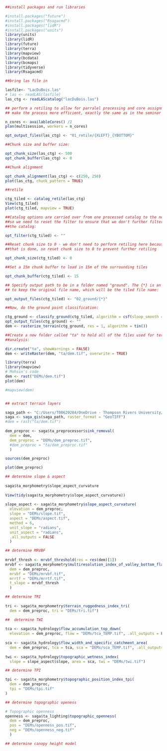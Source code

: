 ```r
##install packages and run libraries

#install.packages("future")
#install.packages("Rsagacmd")
#install.packages("lidR")
#install.packages("units")
library(units)
library(lidR)
library(future)
library(terra)
library(mapview)
library(bcdata)
library(bcmaps)
library(tidyverse)
library(Rsagacmd)
```

```r
##bring las file in

lasfile<- "LacDuBois.las"
# las <- readLAS(lasfile)
las_ctg <- readLAScatalog("lacDuBois.las")

## perform a retiling to allow for parralel processing and core assignment to
## make the process more efficient, exactly the same as in the seminar

n_cores <- availableCores() /2
plan(multisession, workers = n_cores)

opt_output_files(las_ctg) <- "01_retile/{XLEFT}_{YBOTTOM}"

##Chunk size and buffer size:

opt_chunk_size(las_ctg) <- 500
opt_chunk_buffer(las_ctg) <- 0

##Chunk alignment

opt_chunk_alignment(las_ctg) <- c(250, 250)
plot(las_ctg, chunk_pattern = TRUE)

##retile

ctg_tiled <- catalog_retile(las_ctg)
View(ctg_tiled)
plot(ctg_tiled, mapview = TRUE)

##Catalog options are carried over from one processed catalog to the next,
##so we need to reset the filter to ensure that we don't further filter
##the catalog:

opt_filter(ctg_tiled) <- ""

##Reset chunk size to 0 - we don't need to perform retiling here because
##that is done, so reset chunk size to 0 to prevent further retiling

opt_chunk_size(ctg_tiled) <- 0

##Set a 15m chunk buffer to load in 15m of the surrounding tiles

opt_chunk_buffer(ctg_tiled) <- 15

## Specify output path to be in a folder named "ground". The {*} is an indicator
## to keep the original file name, which will be the tiled file name:

opt_output_files(ctg_tiled) <- "02_ground/{*}"

##Now, do the ground point classification:

ctg_ground <- classify_ground(ctg_tiled, algorithm = csf(sloop_smooth = TRUE))
opt_output_files(ctg_ground) <- ""
dem <- rasterize_terrain(ctg_ground, res = 1, algorithm = tin())

##Create a new folder called "ta" to hold all of the files used for terrain
##analysis:

dir.create("ta", showWarnings = FALSE)
dem <- writeRaster(dem, "ta/dem.tif", overwrite = TRUE)
```




```r
library(terra)
library(mapview)
# Mohsin's code
dem <- rast("DEMs/dem.tif")
plot(dem)

#mapview(dem)


## extract terrain layers

saga_path <- "C:/Users/T00629284/OneDrive - Thompson Rivers University/Desktop/saga-9.3.2_x64/saga_cmd.exe"
saga <- saga_gis(saga_path, raster_format = "GeoTIFF")
#dem = rast("ta/dem.tif")
 
dem_preproc <- saga$ta_preprocessor$sink_removal(
  dem = dem, 
  dem_preproc = "DEMs/dem_preproc.tif",
  #dem_preproc = "ta/dem_preproc.tif"
  )

sources(dem_preproc)

plot(dem_preproc)

## determine slope & aspect
 
saga$ta_morphometry$slope_aspect_curvature
 
View(tidy(saga$ta_morphometry$slope_aspect_curvature))
 
slope_aspect <- saga$ta_morphometry$slope_aspect_curvature(
  elevation = dem_preproc, 
  slope = "DEMs/slope.tif", 
  aspect = "DEMs/aspect.tif", 
  method = 6, 
  unit_slope = "radians", 
  unit_aspect = "radians",
  .all_outputs = FALSE
  )

## determine MRVBF
 
mrvbf_thresh <- mrvbf_threshold(res = res(dem)[1])
mrvbf <- saga$ta_morphometry$multiresolution_index_of_valley_bottom_flatness_mrvbf(
  dem = dem_preproc, 
  mrvbf = "DEMs/mrvbf.tif",
  mrrtf = "DEMs/mrrtf.tif", 
  t_slope = mrvbf_thresh
  )

## determine TRI
 
tri <- saga$ta_morphometry$terrain_ruggedness_index_tri(
  dem = dem_preproc, tri = "DEMs/tri.tif")

##  determine TWI
 
tca <- saga$ta_hydrology$flow_accumulation_top_down(
  elevation = dem_preproc, flow = "DEMs/tca_TEMP.tif", .all_outputs = FALSE)
 
sca <- saga$ta_hydrology$flow_width_and_specific_catchment_area(
  dem = dem_preproc, tca = tca, sca = "DEMs/sca_TEMP.tif", .all_outputs = FALSE)
 
twi <- saga$ta_hydrology$topographic_wetness_index(
  slope = slope_aspect$slope, area = sca, twi = "DEMs/twi.tif")

## determine TPI

tpi <- saga$ta_morphometry$topographic_position_index_tpi(
  dem = dem_preproc, 
  tpi = "DEMs/tpi.tif"
)

## determine topographic openess

# Topographic openness
openness <- saga$ta_lighting$topographic_openness(
  dem = dem_preproc, 
  pos = "DEMs/openness_pos.tif", 
  neg = "DEMs/openness_neg.tif"
  )

```


```r
## determine canopy height model
```

